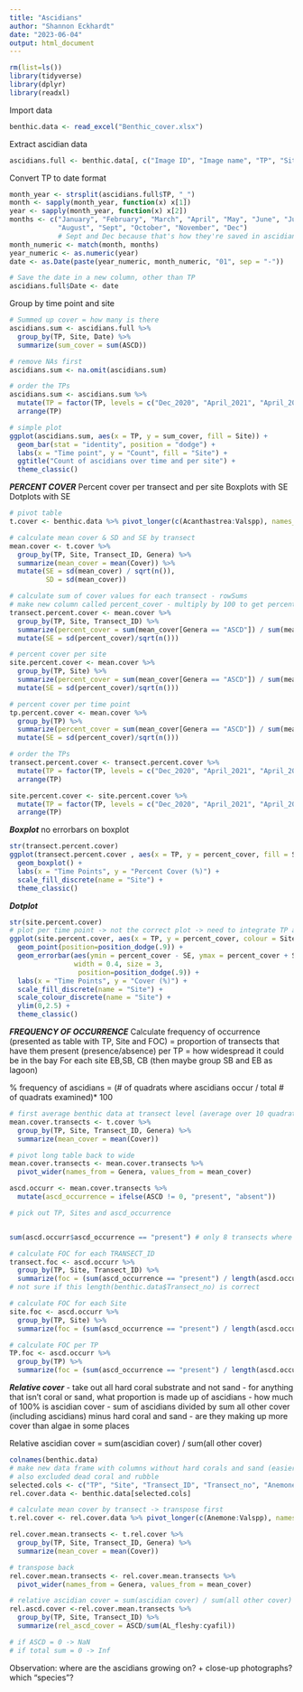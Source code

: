 ```yaml
---
title: "Ascidians"
author: "Shannon Eckhardt"
date: "2023-06-04"
output: html_document
---
```


```r
rm(list=ls())
library(tidyverse)
library(dplyr)
library(readxl)
```

Import data
```r
benthic.data <- read_excel("Benthic_cover.xlsx")
```

Extract ascidian data
```r
ascidians.full <- benthic.data[, c("Image ID", "Image name", "TP", "Site", "Transect_ID", "Transect_no", "ASCD")]
```

Convert TP to date format
```r
month_year <- strsplit(ascidians.full$TP, "_")
month <- sapply(month_year, function(x) x[1])
year <- sapply(month_year, function(x) x[2])
months <- c("January", "February", "March", "April", "May", "June", "July",
            "August", "Sept", "October", "November", "Dec") 
            # Sept and Dec because that's how they're saved in ascidians.full
month_numeric <- match(month, months)
year_numeric <- as.numeric(year)
date <- as.Date(paste(year_numeric, month_numeric, "01", sep = "-"))

# Save the date in a new column, other than TP
ascidians.full$Date <- date
```


Group by time point and site
```r
# Summed up cover = how many is there
ascidians.sum <- ascidians.full %>%
  group_by(TP, Site, Date) %>%
  summarize(sum_cover = sum(ASCD))

# remove NAs first
ascidians.sum <- na.omit(ascidians.sum)

# order the TPs
ascidians.sum <- ascidians.sum %>%
  mutate(TP = factor(TP, levels = c("Dec_2020", "April_2021", "April_2022", "Sept_2022", "Dec_2022",  "April_2023"))) %>%
  arrange(TP)

# simple plot
ggplot(ascidians.sum, aes(x = TP, y = sum_cover, fill = Site)) +
  geom_bar(stat = "identity", position = "dodge") +
  labs(x = "Time point", y = "Count", fill = "Site") +
  ggtitle("Count of ascidians over time and per site") +
  theme_classic()

```
***PERCENT COVER***
Percent cover per transect and per site
Boxplots with SE
Dotplots with SE
```r
# pivot table
t.cover <- benthic.data %>% pivot_longer(c(Acanthastrea:Valspp), names_to = "Genera", values_to = "Cover")

# calculate mean cover & SD and SE by transect
mean.cover <- t.cover %>%
  group_by(TP, Site, Transect_ID, Genera) %>%
  summarize(mean_cover = mean(Cover)) %>%
  mutate(SE = sd(mean_cover) / sqrt(n()),
         SD = sd(mean_cover))

# calculate sum of cover values for each transect - rowSums
# make new column called percent_cover - multiply by 100 to get percent
transect.percent.cover <- mean.cover %>%
  group_by(TP, Site, Transect_ID) %>%
  summarize(percent_cover = sum(mean_cover[Genera == "ASCD"]) / sum(mean_cover) * 100, .groups = "drop") %>%
  mutate(SE = sd(percent_cover)/sqrt(n()))

# percent cover per site
site.percent.cover <- mean.cover %>%
  group_by(TP, Site) %>%
  summarize(percent_cover = sum(mean_cover[Genera == "ASCD"]) / sum(mean_cover) * 100, .groups = "drop") %>%
  mutate(SE = sd(percent_cover)/sqrt(n()))

# percent cover per time point
tp.percent.cover <- mean.cover %>%
  group_by(TP) %>%
  summarize(percent_cover = sum(mean_cover[Genera == "ASCD"]) / sum(mean_cover) * 100, .groups = "drop") %>%
  mutate(SE = sd(percent_cover)/sqrt(n()))

# order the TPs
transect.percent.cover <- transect.percent.cover %>%
  mutate(TP = factor(TP, levels = c("Dec_2020", "April_2021", "April_2022", "Sept_2022", "Dec_2022",  "April_2023"))) %>%
  arrange(TP)

site.percent.cover <- site.percent.cover %>%
  mutate(TP = factor(TP, levels = c("Dec_2020", "April_2021", "April_2022", "Sept_2022", "Dec_2022",  "April_2023"))) %>%
  arrange(TP)

```

***Boxplot***
no errorbars on boxplot
```r
str(transect.percent.cover)
ggplot(transect.percent.cover , aes(x = TP, y = percent_cover, fill = Site)) +
  geom_boxplot() +
  labs(x = "Time Points", y = "Percent Cover (%)") +
  scale_fill_discrete(name = "Site") +
  theme_classic()
```

***Dotplot***
```r
str(site.percent.cover)
# plot per time point -> not the correct plot -> need to integrate TP and possibly site?
ggplot(site.percent.cover, aes(x = TP, y = percent_cover, colour = Site)) +
  geom_point(position=position_dodge(.9)) +
  geom_errorbar(aes(ymin = percent_cover - SE, ymax = percent_cover + SE),
                width = 0.4, size = 3,
                 position=position_dodge(.9)) +
  labs(x = "Time Points", y = "Cover (%)") +
  scale_fill_discrete(name = "Site") +
  scale_colour_discrete(name = "Site") +
  ylim(0,2.5) +
  theme_classic()
```

***FREQUENCY OF OCCURRENCE***
Calculate frequency of occurrence (presented as table with TP, Site and FOC) = proportion of transects that have them present (presence/absence) per TP = how widespread it could be in the bay
  For each site EB,SB, CB (then maybe group SB and EB as lagoon)
  
% frequency of ascidians = (# of quadrats where ascidians occur / total # of quadrats examined)* 100
```r
# first average benthic data at transect level (average over 10 quadrats)
mean.cover.transects <- t.cover %>%
  group_by(TP, Site, Transect_ID, Genera) %>%
  summarize(mean_cover = mean(Cover))

# pivot long table back to wide
mean.cover.transects <- mean.cover.transects %>%
  pivot_wider(names_from = Genera, values_from = mean_cover)

ascd.occurr <- mean.cover.transects %>%
  mutate(ascd_occurrence = ifelse(ASCD != 0, "present", "absent"))

# pick out TP, Sites and ascd_occurrence


sum(ascd.occurr$ascd_occurrence == "present") # only 8 transects where ascidians occur

# calculate FOC for each TRANSECT_ID
transect.foc <- ascd.occurr %>%
  group_by(TP, Site, Transect_ID) %>%
  summarize(foc = (sum(ascd_occurrence == "present") / length(ascd.occurr$Transect_ID))*100)
# not sure if this length(benthic.data$Transect_no) is correct

# calculate FOC for each Site
site.foc <- ascd.occurr %>%
  group_by(TP, Site) %>%
  summarize(foc = (sum(ascd_occurrence == "present") / length(ascd.occurr$Transect_ID))*100)

# calculate FOC per TP
TP.foc <- ascd.occurr %>%
  group_by(TP) %>%
  summarize(foc = (sum(ascd_occurrence == "present") / length(ascd.occurr$Transect_ID))*100)
```

***Relative cover***
- take out all hard coral substrate and not sand
- for anything that isn't coral or sand, what proportion is made up of ascidians
- how much of 100% is ascidian cover
- sum of ascidians divided by sum all other cover (including ascidians) minus hard coral and sand
- are they making up more cover than algae in some places

Relative ascidian cover = sum(ascidian cover) / sum(all other cover)
```r
colnames(benthic.data)
# make new data frame with columns without hard corals and sand (easier than taking them out of current df)
# also excluded dead coral and rubble
selected.cols <- c("TP", "Site", "Transect_ID", "Transect_no", "Anemone", "ASCD", "BInv", "CalcInvert", "SC", "SP", "Zoo", "Sediment", "Rhodo", "cyafil", "Cyanob", "TAS", "AL_fleshy", "AL_fol", "Amansia",  "ampart", "Asparago", "Bryopsis","calc_macro",  "Caulcupre", "CauRac", "CCA", "Chaeto", "Chlor", "CodFrag", "Colpo", "CYANO_DHC","Dasy","Dictyopter","Dictyota", "Halimeda","HALY", "Hormo", "Hydrocl", "Hyp", "Laur","MACR_Fil_A","MACR_LTH_O","Mal","MLRP", "Padina", "Ploc", "Sargassum", "Tri_fra", "Turf", "Ulva","Valspp" )
rel.cover.data <- benthic.data[selected.cols]

# calculate mean cover by transect -> transpose first
t.rel.cover <- rel.cover.data %>% pivot_longer(c(Anemone:Valspp), names_to = "Genera", values_to = "Cover")

rel.cover.mean.transects <- t.rel.cover %>%
  group_by(TP, Site, Transect_ID, Genera) %>%
  summarize(mean_cover = mean(Cover))

# transpose back
rel.cover.mean.transects <- rel.cover.mean.transects %>%
  pivot_wider(names_from = Genera, values_from = mean_cover)

# relative ascidian cover = sum(ascidian cover) / sum(all other cover)
rel.ascd.cover <-rel.cover.mean.transects %>%
  group_by(TP, Site, Transect_ID) %>%
  summarize(rel_ascd_cover = ASCD/sum(AL_fleshy:cyafil))

# if ASCD = 0 -> NaN
# if total sum = 0 -> Inf
```





Observation: where are the ascidians growing on? + close-up photographs? which "species"?


